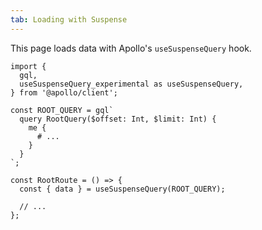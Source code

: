 ```yaml
---
tab: Loading with Suspense
---
```


This page loads data with Apollo's `useSuspenseQuery` hook.

```tsx
import {
  gql,
  useSuspenseQuery_experimental as useSuspenseQuery,
} from '@apollo/client';

const ROOT_QUERY = gql`
  query RootQuery($offset: Int, $limit: Int) {
    me {
      # ...
    }
  }
`;

const RootRoute = () => {
  const { data } = useSuspenseQuery(ROOT_QUERY);

  // ...
};
```
